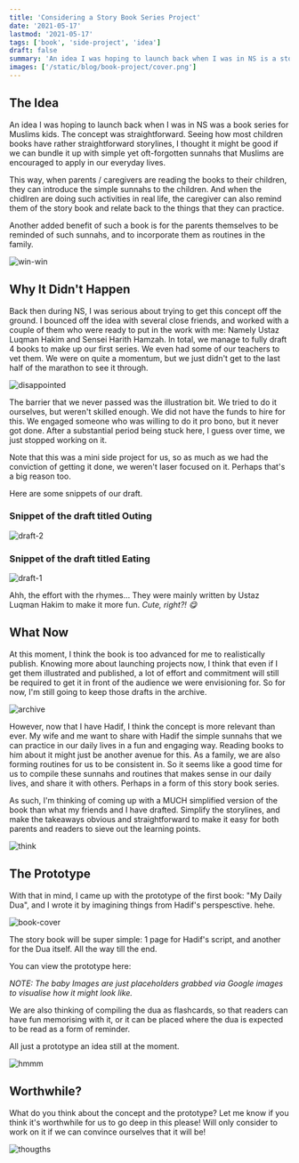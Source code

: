 ```yaml
---
title: 'Considering a Story Book Series Project'
date: '2021-05-17'
lastmod: '2021-05-17'
tags: ['book', 'side-project', 'idea']
draft: false
summary: 'An idea I was hoping to launch back when I was in NS is a storybook series for Muslim kids. Today, I am considering the concept again.'
images: ['/static/blog/book-project/cover.png']
---
```


## The Idea

An idea I was hoping to launch back when I was in NS was a book series for Muslims kids. The concept was straightforward. Seeing how most children books have rather straightforward storylines, I thought it might be good if we can bundle it up with simple yet oft-forgotten sunnahs that Muslims are encouraged to apply in our everyday lives.

This way, when parents / caregivers are reading the books to their children, they can introduce the simple sunnahs to the children. And when the chidlren are doing such activities in real life, the caregiver can also remind them of the story book and relate back to the things that they can practice.

Another added benefit of such a book is for the parents themselves to be reminded of such sunnahs, and to incorporate them as routines in the family.

![win-win](https://media.giphy.com/media/h5cZakvQ2hq0Vw4G22/giphy.gif)

## Why It Didn't Happen

Back then during NS, I was serious about trying to get this concept off the ground. I bounced off the idea with several close friends, and worked with a couple of them who were ready to put in the work with me: Namely Ustaz Luqman Hakim and Sensei Harith Hamzah. In total, we manage to fully draft 4 books to make up our first series. We even had some of our teachers to vet them. We were on quite a momentum, but we just didn't get to the last half of the marathon to see it through.

![disappointed](https://media.giphy.com/media/3oEjI80DSa1grNPTDq/giphy.gif)

The barrier that we never passed was the illustration bit. We tried to do it ourselves, but weren't skilled enough. We did not have the funds to hire for this. We engaged someone who was willing to do it pro bono, but it never got done. After a substantial period being stuck here, I guess over time, we just stopped working on it.

Note that this was a mini side project for us, so as much as we had the conviction of getting it done, we weren't laser focused on it. Perhaps that's a big reason too.

Here are some snippets of our draft.

### Snippet of the draft titled Outing

![draft-2](/static/blog/book-project/draft-2.png)

### Snippet of the draft titled Eating

![draft-1](/static/blog/book-project/draft-1.png)

Ahh, the effort with the rhymes... They were mainly written by Ustaz Luqman Hakim to make it more fun. _Cute, right?! 😋_

## What Now

At this moment, I think the book is too advanced for me to realistically publish. Knowing more about launching projects now, I think that even if I get them illustrated and published, a lot of effort and commitment will still be required to get it in front of the audience we were envisioning for. So for now, I'm still going to keep those drafts in the archive.

![archive](https://media.giphy.com/media/xT77XN4yjW4fNcvYI0/giphy.gif)

However, now that I have Hadif, I think the concept is more relevant than ever. My wife and me want to share with Hadif the simple sunnahs that we can practice in our daily lives in a fun and engaging way. Reading books to him about it might just be another avenue for this. As a family, we are also forming routines for us to be consistent in. So it seems like a good time for us to compile these sunnahs and routines that makes sense in our daily lives, and share it with others. Perhaps in a form of this story book series.

As such, I'm thinking of coming up with a MUCH simplified version of the book than what my friends and I have drafted. Simplify the storylines, and make the takeaways obvious and straightforward to make it easy for both parents and readers to sieve out the learning points.

![think](https://media.giphy.com/media/2H67VmB5UEBmU/giphy.gif)

## The Prototype

With that in mind, I came up with the prototype of the first book: "My Daily Dua", and I wrote it by imagining things from Hadif's perspesctive. hehe.

![book-cover](/static/blog/book-project/cover.png)

The story book will be super simple: 1 page for Hadif's script, and another for the Dua itself. All the way till the end.

You can view the prototype here:

_NOTE: The baby Images are just placeholders grabbed via Google images to visualise how it might look like._

We are also thinking of compiling the dua as flashcards, so that readers can have fun memorising with it, or it can be placed where the dua is expected to be read as a form of reminder.

All just a prototype an idea still at the moment.

![hmmm](https://media.giphy.com/media/l3nSILUHhuVDuWSnC/giphy.gif)

## Worthwhile?

What do you think about the concept and the prototype? Let me know if you think it's worthwhile for us to go deep in this please! Will only consider to work on it if we can convince ourselves that it will be!

![thougths](https://media.giphy.com/media/3krwpGaiuU6GFxuCYZ/giphy.gif!)
